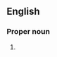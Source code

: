 ==English==

===Proper noun===
{{en-proper noun}}

# {{initialism of|{{w|Royal Automobile Club of Western Australia}}|lang=en}}